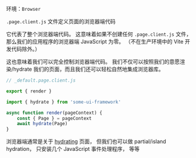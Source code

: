 环境：`Browser`

`.page.client.js` 文件定义页面的浏览器端代码

它代表了整个浏览器端代码。 这意味着如果不创建任何 `.page.client.js` 文件，那么我们的应用程序的浏览器端 JavaScript 为零。
（不在生产环境中的 Vite 开发代码除外。）

这也意味着我们可以完全控制浏览器端代码。 我们不仅可以按照我们的意愿渲染/hydrate 我们的页面，而且我们还可以轻松自然地集成浏览器库。

```js
// _default.page.client.js

export { render }

import { hydrate } from 'some-ui-framework'

async function render(pageContext) {
	const { Page } = pageContext
	await hydrate(Page)
}
```

浏览器端通常是关于 [hydrating](/hydration) 页面，
但我们也可以做 partial/island hydration，
只安装几个 JavaScript 事件处理程序，
等等

